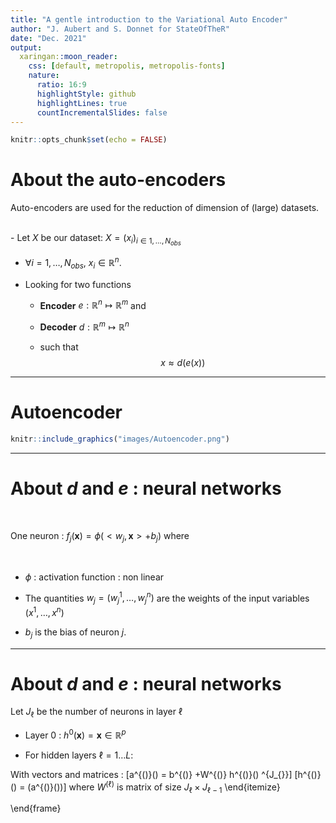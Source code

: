 ```yaml
---
title: "A gentle introduction to the Variational Auto Encoder"
author: "J. Aubert and S. Donnet for StateOfTheR"
date: "Dec. 2021"
output: 
  xaringan::moon_reader:
    css: [default, metropolis, metropolis-fonts]
    nature:
      ratio: 16:9
      highlightStyle: github
      highlightLines: true
      countIncrementalSlides: false
---
```


```r
knitr::opts_chunk$set(echo = FALSE)
```


# About the auto-encoders

Auto-encoders are used for the reduction of dimension of (large) datasets. 

<br> 
- Let $X$ be our dataset: $X=(x_i)_{i \in 1, \dots,N_{obs}}$

- $\forall i =1,\dots,N_{obs}$, $x_i \in \mathbb{R}^n$.  

- Looking for two functions 

  - **Encoder** $e :\mathbb{R}^n \mapsto \mathbb{R}^m$   and  

  - **Decoder** $d :\mathbb{R}^m \mapsto \mathbb{R}^n$
  
  -  such that $$x \approx d(e(x))$$ 

---

# Autoencoder 

```r
knitr::include_graphics("images/Autoencoder.png")
```

---

# About  $d$ and $e$ : neural networks

<br>

One neuron :     $f_j (\mathbf{x}) = \phi (<w_j, \mathbf {x}> + b_j)$   where


<br>

  - $\phi$ : activation function : non linear
  
  - The quantities $w_j = (w_j^1, \dots, w_j^n)$ are the weights of
    the input variables $(x^1, \dots, x^n)$

  -   $b_j$ is the bias of neuron $j$.

---

# About  $d$ and $e$ : neural networks


Let $J_{\ell}$ be the number of neurons in layer $\ell$

-   Layer $0$ : $h^0(\mathbf{x}) = \mathbf{x} \in \mathbb{R}^p$
- 
  For hidden layers $\ell = 1\dots L$:

  \begin{itemize}
  \tightlist
  \item
    We create $J_{\ell}$ neurons : for every $j = 1 \dots J_{\ell}$
    :
  \end{itemize}

  \begin{eqnarray*}
        a^{(\ell)}_j(\mathbf{x}) &=& b^{(\ell)}_j + \sum_{m=1}^{J_{\ell-1}} W^{(\ell)}_{jm} h_m^{(\ell-1)}(\mathbf{x}) \\
        &=& b^{(\ell)}_j + < W^{(\ell)}_{j},  h ^{(\ell-1)}(\mathbf{x}) >
        \end{eqnarray*}

\begin{verbatim}
  $$h_j^{(\ell)}(\mathbf{x}) = \phi(a_j^{(\ell)}(\mathbf{x}))$$
\end{verbatim}
\item
  With vectors and matrices :
  \[a^{(\ell)}(\mathbf{x}) = b^{(\ell)} +W^{(\ell)} h^{(\ell-1)}(\mathbf{x}) \in \mathbb{R}^{J_{\ell}}\]
  \[h^{(\ell)}(\mathbf{x}) = \phi(a^{(\ell)}(\mathbf{x}))\] where
  $W^{(\ell)}$ is matrix of size $J_{\ell} \times J_{\ell-1}$
\end{itemize}

\end{frame}

\begin{frame}{Neural network: formally}
\protect\hypertarget{neural-network-formally-1}{}

\begin{itemize}
\tightlist
\item
  For the last layer $\ell = L+1$:
\end{itemize}

\[a^{(L+1)}(\mathbf{x}) = b^{(L+1)} +W^{(L+1)} h^{(L)}(\mathbf{x}) \in \mathbb{R}^J\]
\[h^{(L+1)}(\mathbf{x}) = \psi(a^{(L+1)}(\mathbf{x}))\]

\end{frame}

\begin{frame}{Neural network: finally}
\protect\hypertarget{neural-network-finally}{}

\begin{itemize}
\tightlist
\item
  $W^{(\ell)}$ is a weight matrix with $J_{\ell}$ rows and
  $J_{\ell-1}$ columns.\\
\item
  $W^{(L+1)}$ is a weight matrix with $1$ row and $J_{L}$ colums
  $y \in \mathbb{R}$
\item
  \[\mathbf{x} \mapsto f(\mathbf{x},\theta) = \psi(a^{(L+1)}(\mathbf{x}))\]
  - If we are in a regression context $\psi(z) = z$,\\
  - If we are in a binary classification context $\psi$ is the sigmoid
  function (prediction in $[0,1]$).\\
  - If we are in a multiclass classification framework :
  $\psi = softmax$
\end{itemize}

\end{frame}




